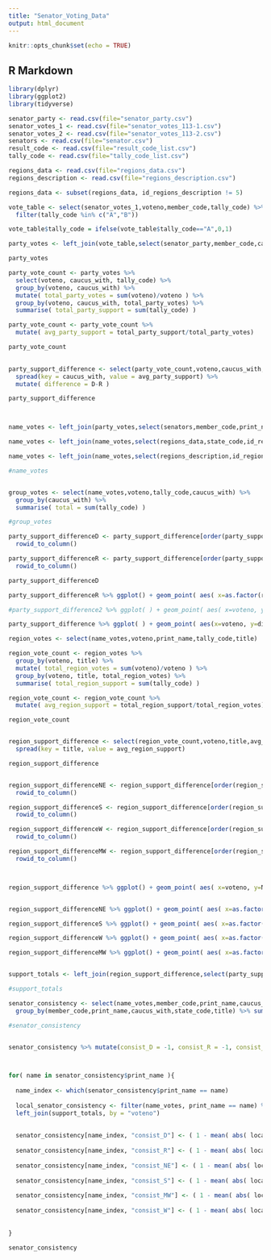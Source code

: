 ```yaml
---
title: "Senator_Voting_Data"
output: html_document
---
```


```r
knitr::opts_chunk$set(echo = TRUE)
```

## R Markdown



```r
library(dplyr)
library(ggplot2)
library(tidyverse)
```




```r
senator_party <- read.csv(file="senator_party.csv")
senator_votes_1 <- read.csv(file="senator_votes_113-1.csv")
senator_votes_2 <- read.csv(file="senator_votes_113-2.csv")
senators <- read.csv(file="senator.csv")
result_code <- read.csv(file="result_code_list.csv")
tally_code <- read.csv(file="tally_code_list.csv")

regions_data <- read.csv(file="regions_data.csv")
regions_description <- read.csv(file="regions_description.csv")

regions_data <- subset(regions_data, id_regions_description != 5)
```

```r

vote_table <- select(senator_votes_1,voteno,member_code,tally_code) %>%
  filter(tally_code %in% c("A","B"))

vote_table$tally_code = ifelse(vote_table$tally_code=="A",0,1)

party_votes <- left_join(vote_table,select(senator_party,member_code,caucus_with), by = "member_code")

party_votes

party_vote_count <- party_votes %>%
  select(voteno, caucus_with, tally_code) %>%
  group_by(voteno, caucus_with) %>%
  mutate( total_party_votes = sum(voteno)/voteno ) %>%
  group_by(voteno, caucus_with, total_party_votes) %>%
  summarise( total_party_support = sum(tally_code) )

party_vote_count <- party_vote_count %>%
  mutate( avg_party_support = total_party_support/total_party_votes)

party_vote_count
  

party_support_difference <- select(party_vote_count,voteno,caucus_with,avg_party_support) %>%
  spread(key = caucus_with, value = avg_party_support) %>%
  mutate( difference = D-R )

party_support_difference



name_votes <- left_join(party_votes,select(senators,member_code,print_name,state_code), by = "member_code")

name_votes <- left_join(name_votes,select(regions_data,state_code,id_regions_description), by = "state_code")

name_votes <- left_join(name_votes,select(regions_description,id_regions_description,title), by = "id_regions_description")

#name_votes


group_votes <- select(name_votes,voteno,tally_code,caucus_with) %>%
  group_by(caucus_with) %>%
  summarise( total = sum(tally_code) )

#group_votes


```



```r

party_support_differenceD <- party_support_difference[order(party_support_difference$D),] %>%
  rowid_to_column()

party_support_differenceR <- party_support_difference[order(party_support_difference$R),] %>%
  rowid_to_column()

party_support_differenceD

party_support_differenceR %>% ggplot() + geom_point( aes( x=as.factor(rowid), y=D), color="blue") + geom_point( aes( x=as.factor(rowid), y=R), color="red") + xlab("Vote") + ylab("Party Support")

#party_support_difference2 %>% ggplot( ) + geom_point( aes( x=voteno, y=D ), color="blue") + geom_point( aes( x=voteno, y=R ), color="red") + xlab("Vote Number") + ylab("Party Support")

party_support_difference %>% ggplot( ) + geom_point( aes(x=voteno, y=difference), color="green")

```

```r

region_votes <- select(name_votes,voteno,print_name,tally_code,title)

region_vote_count <- region_votes %>%
  group_by(voteno, title) %>%
  mutate( total_region_votes = sum(voteno)/voteno ) %>%
  group_by(voteno, title, total_region_votes) %>%
  summarise( total_region_support = sum(tally_code) )

region_vote_count <- region_vote_count %>%
  mutate( avg_region_support = total_region_support/total_region_votes)

region_vote_count


region_support_difference <- select(region_vote_count,voteno,title,avg_region_support) %>%
  spread(key = title, value = avg_region_support)

region_support_difference


region_support_differenceNE <- region_support_difference[order(region_support_difference$Northeast),] %>%
  rowid_to_column()

region_support_differenceS <- region_support_difference[order(region_support_difference$South),] %>%
  rowid_to_column()

region_support_differenceW <- region_support_difference[order(region_support_difference$West),] %>%
  rowid_to_column()

region_support_differenceMW <- region_support_difference[order(region_support_difference$Midwest),] %>%
  rowid_to_column()



region_support_difference %>% ggplot() + geom_point( aes( x=voteno, y=Northeast), color="blue") + geom_point( aes(x=voteno, y=South), color="red") + geom_point( aes(x=voteno, y=Midwest), color="gold") + geom_point( aes(x=voteno, y=West), color="green") + xlab("Vote") + ylab("Region Support")


region_support_differenceNE %>% ggplot() + geom_point( aes( x=as.factor(rowid), y=Northeast), color="blue") + geom_point( aes(x=as.factor(rowid), y=South), color="red") + geom_point( aes(as.factor(rowid), y=Midwest), color="gold") + geom_point( aes(as.factor(rowid), y=West), color="green") + xlab("Vote") + ylab("Region Support")

region_support_differenceS %>% ggplot() + geom_point( aes( x=as.factor(rowid), y=Northeast), color="blue") + geom_point( aes(x=as.factor(rowid), y=South), color="red") + geom_point( aes(as.factor(rowid), y=Midwest), color="gold") + geom_point( aes(as.factor(rowid), y=West), color="green") + xlab("Vote") + ylab("Region Support")

region_support_differenceW %>% ggplot() + geom_point( aes( x=as.factor(rowid), y=Northeast), color="blue") + geom_point( aes(x=as.factor(rowid), y=South), color="red") + geom_point( aes(as.factor(rowid), y=Midwest), color="gold") + geom_point( aes(as.factor(rowid), y=West), color="green") + xlab("Vote") + ylab("Region Support")

region_support_differenceMW %>% ggplot() + geom_point( aes( x=as.factor(rowid), y=Northeast), color="blue") + geom_point( aes(x=as.factor(rowid), y=South), color="red") + geom_point( aes(as.factor(rowid), y=Midwest), color="gold") + geom_point( aes(as.factor(rowid), y=West), color="green") + xlab("Vote") + ylab("Region Support")



```


```r

support_totals <- left_join(region_support_difference,select(party_support_difference,voteno,D,R), by = "voteno")

#support_totals

senator_consistency <- select(name_votes,member_code,print_name,caucus_with,state_code,title) %>%
  group_by(member_code,print_name,caucus_with,state_code,title) %>% summarise()

#senator_consistency


senator_consistency %>% mutate(consist_D = -1, consist_R = -1, consist_NE = -1, consist_S = -1, consist_MW = -1, consist_W = -1 )



for( name in senator_consistency$print_name ){
  
  name_index <- which(senator_consistency$print_name == name)
  
  local_senator_consistency <- filter(name_votes, print_name == name) %>%
  left_join(support_totals, by = "voteno")
  
  
  senator_consistency[name_index, "consist_D"] <- ( 1 - mean( abs( local_senator_consistency$D - local_senator_consistency$tally_code ) ) )
  
  senator_consistency[name_index, "consist_R"] <- ( 1 - mean( abs( local_senator_consistency$R - local_senator_consistency$tally_code ) ) )
  
  senator_consistency[name_index, "consist_NE"] <- ( 1 - mean( abs( local_senator_consistency$Northeast - local_senator_consistency$tally_code ) ) )
  
  senator_consistency[name_index, "consist_S"] <- ( 1 - mean( abs( local_senator_consistency$South - local_senator_consistency$tally_code ) ) )
  
  senator_consistency[name_index, "consist_MW"] <- ( 1 - mean( abs( local_senator_consistency$Midwest - local_senator_consistency$tally_code ) ) )
  
  senator_consistency[name_index, "consist_W"] <- ( 1 - mean( abs( local_senator_consistency$West - local_senator_consistency$tally_code ) ) )
  
  
}

senator_consistency


```




